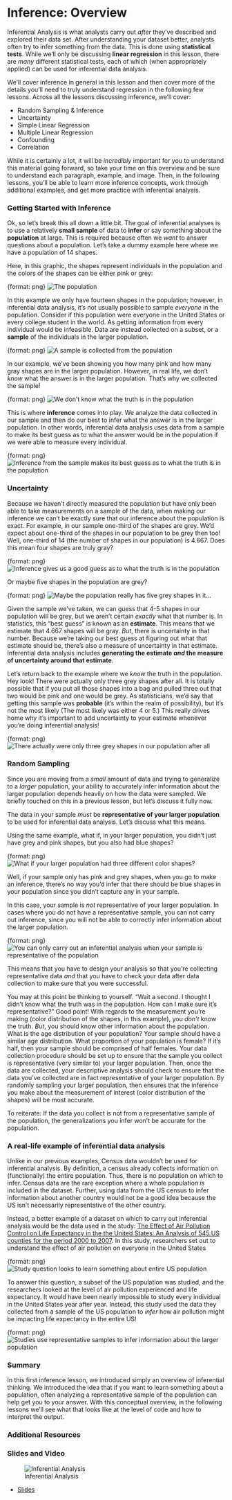 # Inference: Overview

Inferential Analysis is what analysts carry out *after* they've described and explored their data set. After understanding your dataset better, analysts often try to infer something from the data. This is done using **statistical tests**. While we'll only be discussing **linear regression** in this lesson, there are *many* different statistical tests, each of which (when appropriately applied) can be used for inferential data analysis.

We'll cover inference in general in this lesson and then cover more of the details you'll need to truly understand regression in the following few lessons.  Across all the lessons discussing inference, we'll cover:

- Random Sampling & Inference
- Uncertainty
- Simple Linear Regression
- Multiple Linear Regression
- Confounding
- Correlation

While it is certainly a lot, it will be *incredibly* important for you to understand this material going forward, so take your time on this overview and be sure to understand each paragraph, example, and image. Then, in the following lessons, you'll be able to learn more  inference concepts, work through additional examples, and get more practice with inferential analysis.

### Getting Started with Inference

Ok, so let's break this all down a little bit. The goal of inferential analyses is to use a relatively **small sample** of data to **infer** or say something about the **population** at large. This is required because often we *want* to answer questions about a population. Let's take a dummy example here where we have a population of 14 shapes.

Here, in this graphic, the shapes represent individuals in the population and the colors of the shapes can be either pink or grey:

{format: png}
![The population](https://docs.google.com/presentation/d/1wxCLy3ZQWCc28PsENi83qgKESkH-44nc0tuISMRlRvc/export/png?id=1wxCLy3ZQWCc28PsENi83qgKESkH-44nc0tuISMRlRvc&pageid=g3daea37311_0_5)

In this example we only have fourteen shapes in the population; however, in inferential data analysis, it's not usually possible to sample *everyone* in the population. Consider if this population were everyone in the United States or every college student in the world. As getting information from every individual would be infeasible. Data are instead collected on a subset, or a **sample** of the individuals in the larger population.

{format: png}
![A sample is collected from the population](https://docs.google.com/presentation/d/1wxCLy3ZQWCc28PsENi83qgKESkH-44nc0tuISMRlRvc/export/png?id=1wxCLy3ZQWCc28PsENi83qgKESkH-44nc0tuISMRlRvc&pageid=g3daea37311_0_25)

In our example, we've been showing you how many pink and how many gray shapes are in the larger population. However, in real life, we don't *know* what the answer is in the larger population. That's why we collected the sample!

{format: png}
![We don't know what the truth is in the population](https://docs.google.com/presentation/d/1wxCLy3ZQWCc28PsENi83qgKESkH-44nc0tuISMRlRvc/export/png?id=1wxCLy3ZQWCc28PsENi83qgKESkH-44nc0tuISMRlRvc&pageid=g3daea37311_0_50)

This is where **inference** comes into play. We analyze the data collected in our sample and then do our best to infer what the answer is in the larger population. In other words, inferential data analysis uses data from a sample to make its best guess as to what the answer would be in the population if we were able to measure every individual.

{format: png}
![Inference from the sample makes its best guess as to what the truth is in the population](https://docs.google.com/presentation/d/1wxCLy3ZQWCc28PsENi83qgKESkH-44nc0tuISMRlRvc/export/png?id=1wxCLy3ZQWCc28PsENi83qgKESkH-44nc0tuISMRlRvc&pageid=g3daea37311_0_240)

### Uncertainty

Because we haven't directly measured the population but have only been able to take measurements on a sample of the data, when making our inference we can't be exactly sure that our inference about the population is exact. For example, in our sample one-third of the shapes are grey. We'd expect about one-third of the shapes in our population to be grey then too! Well, one-third of 14 (the number of shapes in our population) is 4.667. Does this mean four shapes are truly gray?

{format: png}
![Inference gives us a good guess as to what the truth is in the population](https://docs.google.com/presentation/d/1wxCLy3ZQWCc28PsENi83qgKESkH-44nc0tuISMRlRvc/export/png?id=1wxCLy3ZQWCc28PsENi83qgKESkH-44nc0tuISMRlRvc&pageid=g3daea37311_0_77)

Or maybe five shapes in the population are grey?

{format: png}
![Maybe the population really has five grey shapes in it...](https://docs.google.com/presentation/d/1wxCLy3ZQWCc28PsENi83qgKESkH-44nc0tuISMRlRvc/export/png?id=1wxCLy3ZQWCc28PsENi83qgKESkH-44nc0tuISMRlRvc&pageid=g3daea37311_0_269)

Given the sample we've taken, we can guess that 4-5 shapes in our population will be grey, but we aren't certain *exactly* what that number is. In statistics, this "best guess" is known as an **estimate**. This means that we estimate that 4.667 shapes will be gray. *But*, there is uncertainty in that number. Because we're taking our best guess at figuring out what that estimate should be, there's also a measure of uncertainty in that estimate. Inferential data analysis includes **generating the estimate *and* the measure of uncertainty around that estimate**.

Let's return back to the example where we *know* the truth in the population. Hey look! There were actually only three grey shapes after all. It is totally possible that if you put all those shapes into a bag and pulled three out that two would be pink and one would be grey. As statisticians, we'd say that getting this sample was **probable** (it's within the realm of possibility), but it's not the most likely (The most likely was either 4 or 5.) This really drives home why it's important to add uncertainty to your estimate whenever you're doing inferential analysis!  

{format: png}
![There actually were only three grey shapes in our population after all](https://docs.google.com/presentation/d/1wxCLy3ZQWCc28PsENi83qgKESkH-44nc0tuISMRlRvc/export/png?id=1wxCLy3ZQWCc28PsENi83qgKESkH-44nc0tuISMRlRvc&pageid=g3daea37311_0_131)

### Random Sampling

Since you are moving from a *small* amount of data and trying to generalize to a *larger* population, your ability to accurately infer information about the larger population depends heavily on how the data were sampled. We briefly touched on this in a previous lesson, but let's discuss it fully now.

The data in your sample *must* be **representative of your larger population** to be used for inferential data analysis. Let's discuss what this means.

Using the same example, what if, in your larger population, you didn't just have grey and pink shapes, but you also had blue shapes?

{format: png}
![What if your larger population had three different color shapes?](https://docs.google.com/presentation/d/1wxCLy3ZQWCc28PsENi83qgKESkH-44nc0tuISMRlRvc/export/png?id=1wxCLy3ZQWCc28PsENi83qgKESkH-44nc0tuISMRlRvc&pageid=g3daea37311_0_156)

Well, if your sample only has pink and grey shapes, when you go to make an inference, there's no way you'd infer that there should be blue shapes in your population since you didn't capture any in your sample.

In this case, your sample is *not* representative of your larger population. In cases where you do not have a representative sample, you can not carry out inference, since you will not be able to correctly infer information about the larger population.

{format: png}
![You can only carry out an inferential analysis when your sample is representative of the population](https://docs.google.com/presentation/d/1wxCLy3ZQWCc28PsENi83qgKESkH-44nc0tuISMRlRvc/export/png?id=1wxCLy3ZQWCc28PsENi83qgKESkH-44nc0tuISMRlRvc&pageid=g3daea37311_0_181)

This means that you have to design your analysis so that you're collecting representative data *and* that you have to check your data after data collection to make sure that you were successful.

You may at this point be thinking to yourself. "Wait a second. I thought I didn't know what the truth was in the population. How can I make sure it's representative?" Good point! With regards to the measurement you're making (color distribution of the shapes, in this example), you *don't* know the truth. *But*, you should know other information about the population. What is the age distribution of your population? Your sample should have a similar age distribution. What proportion of your population is female? If it's half, then your sample should be comprised of half females. Your data collection procedure should be set up to ensure that the sample you collect is representative (very similar to) your larger population. Then, once the data are collected, your descriptive analysis should check to ensure that the data you've collected are in fact representative of your larger population. By randomly sampling your larger population, then ensures that the inference you make about the measurement of interest (color distribution of the shapes) will be most accurate.

To reiterate: If the data you collect is not from a representative sample of the population, the generalizations you infer won't be accurate for the population.


### A real-life example of inferential data analysis

Unlike in our previous examples, Census data wouldn't be used for inferential analysis. By definition, a census already collects information on (functionally) the entire population. Thus, there is no population on which to infer. Census data are the rare exception where a whole population *is* included in the dataset. Further, using data from the US census to infer information about another country would not be a good idea because the US isn't necessarily representative of the other country.

Instead, a better example of a dataset on which to carry out inferential analysis would be the data used in the study: [The Effect of Air Pollution Control on Life Expectancy in the the United States: An Analysis of 545 US counties for the period 2000 to 2007](https://www.ncbi.nlm.nih.gov/pmc/articles/PMC3521092/). In this study, researchers set out to understand the effect of air pollution on everyone in the United States

{format: png}
![Study question looks to learn something about entire US population](https://docs.google.com/presentation/d/1wxCLy3ZQWCc28PsENi83qgKESkH-44nc0tuISMRlRvc/export/png?id=1wxCLy3ZQWCc28PsENi83qgKESkH-44nc0tuISMRlRvc&pageid=g3daea37311_0_1553)

To answer this question, a subset of the US population was studied, and the researchers looked at the level of air pollution experienced and life expectancy. It would have been nearly impossible to study every individual in the United States year after year. Instead, this study used the data they collected from a sample of the US population to *infer* how air pollution might be impacting life expectancy in the entire US!

{format: png}
![Studies use representative samples to infer information about the larger population](https://docs.google.com/presentation/d/1wxCLy3ZQWCc28PsENi83qgKESkH-44nc0tuISMRlRvc/export/png?id=1wxCLy3ZQWCc28PsENi83qgKESkH-44nc0tuISMRlRvc&pageid=g3daea37311_0_1563)


### Summary

In this first inference lesson, we introduced simply an overview of inferential thinking. We introduced the idea that if you want to learn something about a population, often analyzing a representative sample of the population can help get you to your answer. With this conceptual overview, in the following lessons we'll see what that looks like at the level of code and how to interpret the output.


### Additional Resources


### Slides and Video

![Inferential Analysis](https://youtu.be/fOv0epNcVqA)

* [Slides](https://docs.google.com/presentation/d/1wxCLy3ZQWCc28PsENi83qgKESkH-44nc0tuISMRlRvc/edit?usp=sharing)
